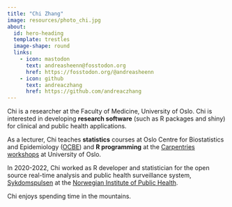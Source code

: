 ```yaml
---
title: "Chi Zhang"
image: resources/photo_chi.jpg
about:
  id: hero-heading
  template: trestles
  image-shape: round
  links:
    - icon: mastodon
      text: andreasheenn@fosstodon.org
      href: https://fosstodon.org/@andreasheenn
    - icon: github
      text: andreaczhang
      href: https://github.com/andreaczhang
---
```


::: {#hero-heading}

Chi is a researcher at the Faculty of Medicine, University of Oslo. Chi is interested in developing **research software** (such as R packages and shiny) for clinical and public health applications.

As a lecturer, Chi teaches **statistics** courses at Oslo Centre for Biostatistics and Epidemiology ([OCBE](https://www.med.uio.no/imb/english/research/centres/ocbe/)) and **R programming** at the [Carpentries workshops](https://www.ub.uio.no/english/libraries/dsc/carpentry-uio/) at University of Oslo.

In 2020-2022, Chi worked as R developer and statistician for the open source real-time analysis and public health surveillance system, [Sykdomspulsen](https://docs.sykdomspulsen.no) at the [Norwegian Institute of Public Health](https://www.fhi.no/en/).

Chi enjoys spending time in the mountains.
:::
